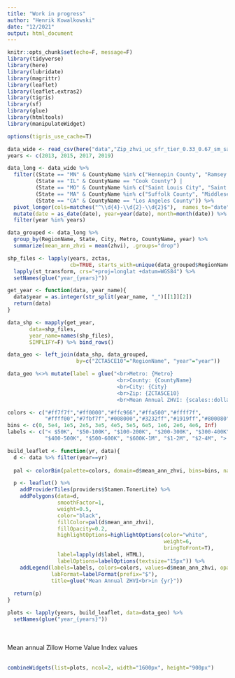 ```yaml
---
title: "Work in progress"
author: "Henrik Kowalkowski"
date: "12/2021"
output: html_document
---
```


<style type="text/css">
.main-container {
  max-width: 1800px;
  margin-left: auto;
  margin-right: auto;
}
</style>

```r
knitr::opts_chunk$set(echo=F, message=F)
library(tidyverse)
library(here)
library(lubridate)
library(magrittr)
library(leaflet)
library(leaflet.extras2)
library(tigris)
library(sf)
library(glue)
library(htmltools)
library(manipulateWidget)

options(tigris_use_cache=T)
```

```r
data_wide <- read_csv(here("data","Zip_zhvi_uc_sfr_tier_0.33_0.67_sm_sa_month.csv"))
years <- c(2013, 2015, 2017, 2019)

data_long <- data_wide %>% 
  filter((State == "MN" & CountyName %in% c("Hennepin County", "Ramsey County")) |
         (State == "IL" & CountyName == "Cook County") |
         (State == "MO" & CountyName %in% c("Saint Louis City", "Saint Louis County")) |
         (State == "MA" & CountyName %in% c("Suffolk County", "Middlesex County", "Norfolk County")) |
         (State == "CA" & CountyName == "Los Angeles County")) %>%
  pivot_longer(cols=matches("^\\d{4}-\\d{2}-\\d{2}$"),  names_to="date", values_to="zhvi") %>%
  mutate(date = as_date(date), year=year(date), month=month(date)) %>%
  filter(year %in% years)
```

```r
data_grouped <- data_long %>% 
  group_by(RegionName, State, City, Metro, CountyName, year) %>% 
  summarize(mean_ann_zhvi = mean(zhvi), .groups="drop")
```

```r
shp_files <- lapply(years, zctas, 
                    cb=TRUE, starts_with=unique(data_grouped$RegionName)) %>% 
  lapply(st_transform, crs="+proj=longlat +datum=WGS84") %>%
  setNames(glue("year_{years}"))
```

```r
get_year <- function(data, year_name){
  data$year = as.integer(str_split(year_name, "_")[[1]][2])
  return(data)
}

data_shp <- mapply(get_year,
       data=shp_files,
       year_name=names(shp_files),
       SIMPLIFY=F) %>% bind_rows()

data_geo <- left_join(data_shp, data_grouped, 
                      by=c("ZCTA5CE10"="RegionName", "year"="year"))
```

```r
data_geo %<>% mutate(label = glue("<br>Metro: {Metro}
                                   <br>County: {CountyName}
                                   <br>City: {City}
                                   <br>Zip: {ZCTA5CE10}
                                   <br>Mean Annual ZHVI: {scales::dollar(mean_ann_zhvi, accuracy=1)}"))
```

```r
colors <- c("#ff7f7f","#ff0000","#ffc966","#ffa500","#ffff7f",
            "#ffff00","#7fbf7f","#008000","#3232ff","#1919ff","#800080")
bins <- c(0, 5e4, 1e5, 2e5, 3e5, 4e5, 5e5, 6e5, 1e6, 2e6, 4e6, Inf)
labels <- c("< $50K", "$50-100K", "$100-200K", "$200-300K", "$300-400K", 
            "$400-500K", "$500-600K", "$600K-1M", "$1-2M", "$2-4M", "> $4M")

```

```r
build_leaflet <- function(yr, data){
  d <- data %>% filter(year==yr)
  
  pal <- colorBin(palette=colors, domain=d$mean_ann_zhvi, bins=bins, na.color="grey")

  p <- leaflet() %>%
    addProviderTiles(providers$Stamen.TonerLite) %>%
    addPolygons(data=d,
                smoothFactor=1,
                weight=0.5,
                color="black",
                fillColor=pal(d$mean_ann_zhvi),
                fillOpacity=0.2,
                highlightOptions=highlightOptions(color="white",
                                                  weight=6,
                                                  bringToFront=T),
                label=lapply(d$label, HTML),
                labelOptions=labelOptions(textsize="15px")) %>%
    addLegend(labels=labels, colors=colors, values=d$mean_ann_zhvi, opacity=0.6,
              labFormat=labelFormat(prefix="$"), 
              title=glue("Mean Annual ZHVI<br>in {yr}"))
  
  return(p)
}
```

```r
plots <- lapply(years, build_leaflet, data=data_geo) %>% 
  setNames(glue("year_{years}"))
```

<br><br>
Mean annual Zillow Home Value Index values
<br><br>
```r
combineWidgets(list=plots, ncol=2, width="1600px", height="900px")
```